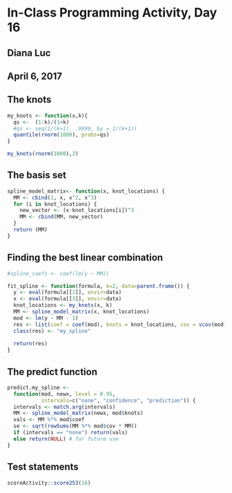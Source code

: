 # In-Class Programming Activity, Day 16

## Diana Luc
## April 6, 2017

## The knots

```r
my_knots <- function(x,k){
  qs <-  (1:k)/(1+k)
  #qs <- seq(1/(k+1), .9999, by = 1/(k+1))
  quantile(rnorm(1000), probs=qs)
}

my_knots(rnorm(1000),2)
```

## The basis set

```r
spline_model_matrix<- function(x, knot_locations) {
  MM <- cbind(1, x, x^2, x^3)
  for (i in knot_locations) {
    new_vector <- (x-knot_locations[i])^3
    MM <- cbind(MM, new_vector)
  }
  return (MM)
}
```

## Finding the best linear combination

```r
#spline_coefs <- coef(lm(y ~ MM))

fit_spline <- function(formula, k=2, data=parent.frame()) {
  y <- eval(formula[[2]], envir=data)
  x <- eval(formula[[3]], envir=data)
  knot_locations <- my_knots(x, k)
  MM <- spline_model_matrix(x, knot_locations)
  mod <- lm(y ~ MM - 1)
  res <- list(coef = coef(mod), knots = knot_locations, cov = vcov(mod))
  class(res) <- "my_spline"
  
  return(res)
}
```

## The predict function

```r
predict.my_spline <- 
  function(mod, newx, level = 0.95,
           intervals=c("none", "confidence", "prediction")) {
  intervals <- match.arg(intervals)
  MM <- spline_model_matrix(newx, mod$knots)
  vals <- MM %*% mod$coef
  se <- sqrt(rowSums(MM %*% mod$cov * MM))
  if (intervals == "none") return(vals)
  else return(NULL) # for future use
}
```

## Test statements

```r
scoreActivity::score253(16)
```